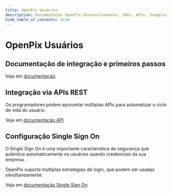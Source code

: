 ```yaml
---
title: OpenPix Usuários
description: Documentação OpenPix Desenvolvedores, SDKs, APIs, Exemplos, Tutoriais para utilização de pagamentos instantâneos.
hide_table_of_contents: true
---
```


# OpenPix Usuários

## Documentação de integração e primeiros passos

Veja em [documentação](docs/intro/getting-started).

## Integração via APIs REST

Os programadores podem aproveitar múltiplas APIs para automatizar o ciclo de vida do usuário.

Veja em [documentação API](/api)

## Configuração Single Sign On

O Single Sign On é uma importante característica de segurança que autentica automaticamente os usuários usando credenciais da sua empresa.

OpenPix suporta múltiplas estratégias de login, que podem ser usadas simultaneamente.

Veja em [documentação Single Sign On](docs/intro/getting-started#configurando-o-single-sign-on-sso).
